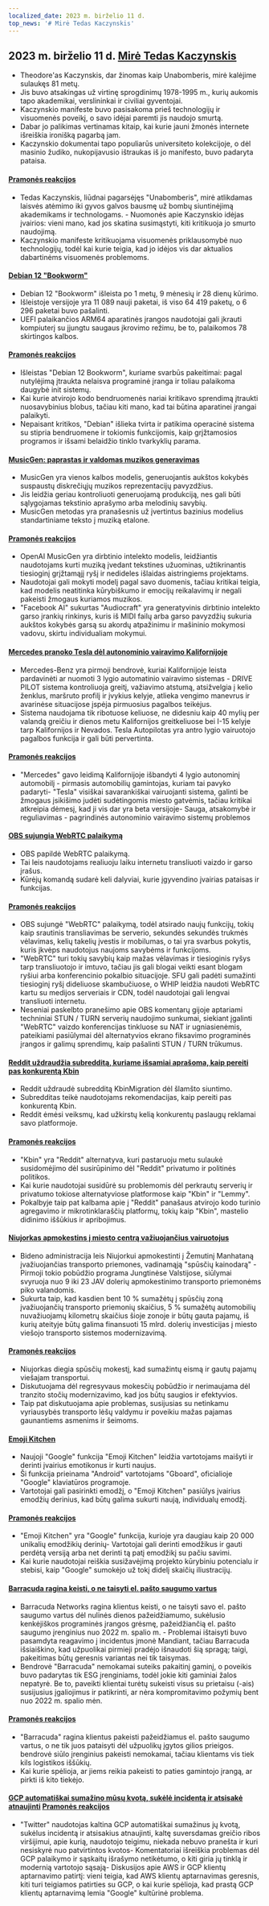 ```yaml
---
localized_date: 2023 m. birželio 11 d.
top_news: '# Mirė Tedas Kaczynskis'
---
```




<CallToAction />

<Steps>

## 2023 m. birželio 11 d. [Mirė Tedas Kaczynskis](https://www.nytimes.com/2023/06/10/us/ted-kaczynski-dead.html)

- Theodore'as Kaczynskis, dar žinomas kaip Unabomberis, mirė kalėjime sulaukęs 81 metų.
- Jis buvo atsakingas už virtinę sprogdinimų 1978-1995 m., kurių aukomis tapo akademikai, verslininkai ir civiliai gyventojai.
- Kaczynskio manifeste buvo pasisakoma prieš technologijų ir visuomenės poveikį, o savo idėjai paremti jis naudojo smurtą.
- Dabar jo palikimas vertinamas kitaip, kai kurie jauni žmonės internete išreiškia ironišką pagarbą jam.
- Kaczynskio dokumentai tapo populiarūs universiteto kolekcijoje, o dėl masinio žudiko, nukopijavusio ištraukas iš jo manifesto, buvo padaryta pataisa.

#### [Pramonės reakcijos](http://news.ycombinator.com/item?id=36272409)

- Tedas Kaczynskis, liūdnai pagarsėjęs "Unabomberis", mirė atlikdamas laisvės atėmimo iki gyvos galvos bausmę už bombų siuntinėjimą akademikams ir technologams. - Nuomonės apie Kaczynskio idėjas įvairios: vieni mano, kad jos skatina susimąstyti, kiti kritikuoja jo smurto naudojimą.
- Kaczynskio manifeste kritikuojama visuomenės priklausomybė nuo technologijų, todėl kai kurie teigia, kad jo idėjos vis dar aktualios dabartinėms visuomenės problemoms.

#### [Debian 12 "Bookworm"](https://www.debian.org/News/2023/20230610)

- Debian 12 "Bookworm" išleista po 1 metų, 9 mėnesių ir 28 dienų kūrimo.
- Išleistoje versijoje yra 11 089 nauji paketai, iš viso 64 419 paketų, o 6 296 paketai buvo pašalinti.
- UEFI palaikančios ARM64 aparatinės įrangos naudotojai gali įkrauti kompiuterį su įjungtu saugaus įkrovimo režimu, be to, palaikomos 78 skirtingos kalbos.

#### [Pramonės reakcijos](http://news.ycombinator.com/item?id=36269934)

- Išleistas "Debian 12 Bookworm", kuriame svarbūs pakeitimai: pagal nutylėjimą įtraukta nelaisva programinė įranga ir toliau palaikoma daugybė init sistemų.
- Kai kurie atvirojo kodo bendruomenės nariai kritikavo sprendimą įtraukti nuosavybinius blobus, tačiau kiti mano, kad tai būtina aparatinei įrangai palaikyti.
- Nepaisant kritikos, "Debian" išlieka tvirta ir patikima operacinė sistema su stipria bendruomene ir tokiomis funkcijomis, kaip grįžtamosios programos ir išsami belaidžio tinklo tvarkyklių parama.

#### [MusicGen: paprastas ir valdomas muzikos generavimas](https://ai.honu.io/papers/musicgen/)

- MusicGen yra vienos kalbos modelis, generuojantis aukštos kokybės suspaustų diskrečiųjų muzikos reprezentacijų pavyzdžius.
- Jis leidžia geriau kontroliuoti generuojamą produkciją, nes gali būti sąlygojamas tekstinio aprašymo arba melodinių savybių.
- MusicGen metodas yra pranašesnis už įvertintus bazinius modelius standartiniame teksto į muziką etalone.

#### [Pramonės reakcijos](http://news.ycombinator.com/item?id=36271926)

- OpenAI MusicGen yra dirbtinio intelekto modelis, leidžiantis naudotojams kurti muziką įvedant tekstines užuominas, užtikrinantis tiesioginį grįžtamąjį ryšį ir nedideles išlaidas aistringiems projektams.
- Naudotojai gali mokyti modelį pagal savo duomenis, tačiau kritikai teigia, kad modelis neatitinka kūrybiškumo ir emocijų reikalavimų ir negali pakeisti žmogaus kuriamos muzikos.
- "Facebook AI" sukurtas "Audiocraft" yra generatyvinis dirbtinio intelekto garso įrankių rinkinys, kuris iš MIDI failų arba garso pavyzdžių sukuria aukštos kokybės garsą su akordų atpažinimu ir mašininio mokymosi vadovu, skirtu individualiam mokymui.

#### [Mercedes pranoko Tesla dėl autonominio vairavimo Kalifornijoje](https://www.theregister.com/2023/06/09/mercedes_california_tesla/)

- Mercedes-Benz yra pirmoji bendrovė, kuriai Kalifornijoje leista pardavinėti ar nuomoti 3 lygio automatinio vairavimo sistemas - DRIVE PILOT sistema kontroliuoja greitį, važiavimo atstumą, atsižvelgia į kelio ženklus, maršruto profilį ir įvykius kelyje, atlieka vengimo manevrus ir avarinėse situacijose įspėja pirmuosius pagalbos teikėjus.
- Sistema naudojama tik ribotuose keliuose, ne didesniu kaip 40 mylių per valandą greičiu ir dienos metu Kalifornijos greitkeliuose bei I-15 kelyje tarp Kalifornijos ir Nevados. Tesla Autopilotas yra antro lygio vairuotojo pagalbos funkcija ir gali būti pervertinta.

#### [Pramonės reakcijos](http://news.ycombinator.com/item?id=36270413)

- "Mercedes" gavo leidimą Kalifornijoje išbandyti 4 lygio autonominį automobilį - pirmasis automobilių gamintojas, kuriam tai pavyko padaryti- "Tesla" visiškai savarankiškai vairuojanti sistema, galinti be žmogaus įsikišimo judėti sudėtingomis miesto gatvėmis, tačiau kritikai atkreipia dėmesį, kad ji vis dar yra beta versijoje- Sauga, atsakomybė ir reguliavimas - pagrindinės autonominio vairavimo sistemų problemos

#### [OBS sujungia WebRTC palaikymą](https://github.com/obsproject/obs-studio/commit/851a8c216e14617fb523951839f3bdb240e85141)

- OBS papildė WebRTC palaikymą.
- Tai leis naudotojams realiuoju laiku internetu transliuoti vaizdo ir garso įrašus.
- Kūrėjų komandą sudarė keli dalyviai, kurie įgyvendino įvairias pataisas ir funkcijas.

#### [Pramonės reakcijos](http://news.ycombinator.com/item?id=36273075)

- OBS sujungė "WebRTC" palaikymą, todėl atsirado naujų funkcijų, tokių kaip srautinis transliavimas be serverio, sekundės sekundės trukmės vėlavimas, kelių takelių įvestis ir mobilumas, o tai yra svarbus pokytis, kuris įkvėps naudotojus naujoms savybėms ir funkcijoms.
- "WebRTC" turi tokių savybių kaip mažas vėlavimas ir tiesioginis ryšys tarp transliuotojo ir imtuvo, tačiau jis gali blogai veikti esant blogam ryšiui arba konferencinio pokalbio situacijoje. SFU gali padėti sumažinti tiesioginį ryšį dideliuose skambučiuose, o WHIP leidžia naudoti WebRTC kartu su medijos serveriais ir CDN, todėl naudotojai gali lengvai transliuoti internetu.
- Neseniai paskelbto pranešimo apie OBS komentarų gijoje aptariami techniniai STUN / TURN serverių naudojimo sunkumai, siekiant įgalinti "WebRTC" vaizdo konferencijas tinkluose su NAT ir ugniasienėmis, pateikiami pasiūlymai dėl alternatyvios ekrano fiksavimo programinės įrangos ir galimų sprendimų, kaip pašalinti STUN / TURN trūkumus.

#### [Reddit uždraudžia subredditą, kuriame išsamiai aprašoma, kaip pereiti pas konkurentą Kbin](https://old.reddit.com/r/KbinMigration)

- Reddit uždraudė subredditą KbinMigration dėl šlamšto siuntimo.
- Subredditas teikė naudotojams rekomendacijas, kaip pereiti pas konkurentą Kbin.
- Reddit ėmėsi veiksmų, kad užkirstų kelią konkurentų paslaugų reklamai savo platformoje.

#### [Pramonės reakcijos](http://news.ycombinator.com/item?id=36268458)

- "Kbin" yra "Reddit" alternatyva, kuri pastaruoju metu sulaukė susidomėjimo dėl susirūpinimo dėl "Reddit" privatumo ir politinės politikos.
- Kai kurie naudotojai susidūrė su problemomis dėl perkrautų serverių ir privatumo tokiose alternatyviose platformose kaip "Kbin" ir "Lemmy".
- Pokalbyje taip pat kalbama apie į "Reddit" panašaus atvirojo kodo turinio agregavimo ir mikrotinklaraščių platformų, tokių kaip "Kbin", mastelio didinimo iššūkius ir apribojimus.

#### [Niujorkas apmokestins į miesto centrą važiuojančius vairuotojus](https://www.cnn.com/2023/06/10/business/congestion-pricing-new-york-city-transportation/index.html)

- Bideno administracija leis Niujorkui apmokestinti į Žemutinį Manhataną įvažiuojančias transporto priemones, vadinamąją "spūsčių kainodarą" - Pirmoji tokio pobūdžio programa Jungtinėse Valstijose, siūlymai svyruoja nuo 9 iki 23 JAV dolerių apmokestinimo transporto priemonėms piko valandomis.
- Sukurta taip, kad kasdien bent 10 % sumažėtų į spūsčių zoną įvažiuojančių transporto priemonių skaičius, 5 % sumažėtų automobilių nuvažiuojamų kilometrų skaičius šioje zonoje ir būtų gauta pajamų, iš kurių ateityje būtų galima finansuoti 15 mlrd. dolerių investicijas į miesto viešojo transporto sistemos modernizavimą.

#### [Pramonės reakcijos](http://news.ycombinator.com/item?id=36270597)

- Niujorkas diegia spūsčių mokestį, kad sumažintų eismą ir gautų pajamų viešajam transportui.
- Diskutuojama dėl regresyvaus mokesčių pobūdžio ir nerimaujama dėl tranzito stočių modernizavimo, kad jos būtų saugios ir efektyvios.
- Taip pat diskutuojama apie problemas, susijusias su netinkamu vyriausybės transporto lėšų valdymu ir poveikiu mažas pajamas gaunantiems asmenims ir šeimoms.

#### [Emoji Kitchen](https://emojikitchen.dev/)

- Naujoji "Google" funkcija "Emoji Kitchen" leidžia vartotojams maišyti ir derinti įvairius emotikonus ir kurti naujus.
- Ši funkcija prieinama "Android" vartotojams "Gboard", oficialioje "Google" klaviatūros programoje.
- Vartotojai gali pasirinkti emodžį, o "Emoji Kitchen" pasiūlys įvairius emodžių derinius, kad būtų galima sukurti naują, individualų emodžį.

#### [Pramonės reakcijos](http://news.ycombinator.com/item?id=36267382)

- "Emoji Kitchen" yra "Google" funkcija, kurioje yra daugiau kaip 20 000 unikalių emodžikių derinių- Vartotojai gali derinti emodžikus ir gauti perdėtą versiją arba net derinti tą patį emodžikį su pačiu savimi.
- Kai kurie naudotojai reiškia susižavėjimą projekto kūrybiniu potencialu ir stebisi, kaip "Google" sumokėjo už tokį didelį skaičių iliustracijų.

#### [Barracuda ragina keisti, o ne taisyti el. pašto saugumo vartus](https://krebsonsecurity.com/2023/06/barracuda-urges-replacing-not-patching-its-email-security-gateways/)

- Barracuda Networks ragina klientus keisti, o ne taisyti savo el. pašto saugumo vartus dėl nulinės dienos pažeidžiamumo, sukėlusio kenkėjiškos programinės įrangos grėsmę, pažeidžiančią el. pašto saugumo įrenginius nuo 2022 m. spalio m. - Problemai ištaisyti buvo pasamdyta reagavimo į incidentus įmonė Mandiant, tačiau Barracuda išsiaiškino, kad užpuolikai pirmieji pradėjo išnaudoti šią spragą; taigi, pakeitimas būtų geresnis variantas nei tik taisymas.
- Bendrovė "Barracuda" nemokamai suteiks pakaitinį gaminį, o poveikis buvo padarytas tik ESG įrenginiams, todėl jokie kiti gaminiai žalos nepatyrė. Be to, paveikti klientai turėtų sukeisti visus su prietaisu (-ais) susijusius įgaliojimus ir patikrinti, ar nėra kompromitavimo požymių bent nuo 2022 m. spalio mėn.

#### [Pramonės reakcijos](http://news.ycombinator.com/item?id=36274525)

- "Barracuda" ragina klientus pakeisti pažeidžiamus el. pašto saugumo vartus, o ne tik juos pataisyti dėl užpuolikų įgytos gilios prieigos. bendrovė siūlo įrenginius pakeisti nemokamai, tačiau klientams vis tiek kils logistikos iššūkių.
- Kai kurie spėlioja, ar jiems reikia pakeisti to paties gamintojo įrangą, ar pirkti iš kito tiekėjo.

#### [GCP automatiškai sumažino mūsų kvotą, sukėlė incidentą ir atsisakė atnaujinti](https://twitter.com/JustJake/status/1667478906591666176) [Pramonės reakcijos](http://news.ycombinator.com/item?id=36272747)

- "Twitter" naudotojas kaltina GCP automatiškai sumažinus jų kvotą, sukėlus incidentą ir atsisakius atnaujinti, kaltę suversdamas greičio ribos viršijimui, apie kurią, naudotojo teigimu, niekada nebuvo pranešta ir kuri nesiskyrė nuo patvirtintos kvotos- Komentatoriai išreiškia problemas dėl GCP palaikymo ir sąskaitų išrašymo netikėtumo, o kiti giria jų tinklą ir modernią vartotojo sąsają- Diskusijos apie AWS ir GCP klientų aptarnavimo patirtį: vieni teigia, kad AWS klientų aptarnavimas geresnis, kiti turi teigiamos patirties su GCP, o kai kurie spėlioja, kad prastą GCP klientų aptarnavimą lemia "Google" kultūrinė problema.
  </Steps>
